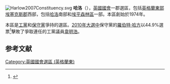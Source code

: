 [[File:Harlow2007Constituency.svg|right]]
'''哈洛'''（{{lang-en|Harlow}}），[[英國|英國]][[英國國會|國會]]一郡選區，包括[[英格蘭|英格蘭]][[英格蘭東|東部]][[埃塞克斯郡|埃塞克斯郡]]西部，包括[[哈洛|哈洛]]南部和[[埃平森林區|埃平森林區]]一部。本區創始於1974年。

本區是[[工黨_(英國)|工黨]]和[[保守黨_(英國)|保守黨]]爭持的選區。[[2010年英國大選|2010年大選中]]保守黨的[[羅伯特·哈方|羅伯特·哈方]]以44.9%選票<ref name="">{{cite news
|publisher=[[英國廣播公司|英國廣播公司]]
|date=2010年5月7日
|title=Election 2010/Constituency/Harlow
|url=http://news.bbc.co.uk/1/shared/election2010/results/constituency/c02.stm
|accessdate=2010年6月14日
|archive-date=2017年9月6日
|archive-url=https://web.archive.org/web/20170906042911/http://news.bbc.co.uk/1/shared/election2010/results/constituency/c02.stm
|dead-url=no
}}</ref>擊敗了爭取連任的工黨議員[[韋明浩|韋明浩]]。
==参考文献==
<div class="references-small">
<references></references>
</div>

{{DEFAULTSORT:Harlow (UK Parliament constituency)}}
[[Category:英國國會選區_(英格蘭東)|Category:英國國會選區 (英格蘭東)]]